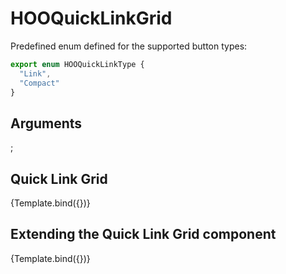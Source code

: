 
<Meta title="Components/Quick Link/HOOQuickLinkGrid" component={HOOQuickLinkGrid} />

# HOOQuickLinkGrid

Predefined enum defined for the supported button types:
```ts
export enum HOOQuickLinkType {
  "Link",
  "Compact"
}
```

## Arguments

<ArgsTable of={HOOQuickLinkGrid} />

  <HOOQuickLink type={HOOQuickLinkType.Link} iconName="hoo-icon-ninjacat" title='Quick Link Item 1' description="Details about my quick link item" columnSpan= "auto / span 4"/>
  <HOOQuickLink type={HOOQuickLinkType.Link} iconName="hoo-icon-ninjacat" title='Quick Link Item 2' description="Details about my quick link item" columnSpan= "auto / span 4"/>
  <HOOQuickLink type={HOOQuickLinkType.Link} iconName="hoo-icon-ninjacat" title='Quick Link Item 3' description="Details about my quick link item" columnSpan= "auto / span 4"/>
  <HOOQuickLink type={HOOQuickLinkType.Link} iconName="hoo-icon-ninjacat" title='Quick Link Item 4' description="Details about my quick link item" columnSpan= "auto / span 4"/>  
  <HOOQuickLink type={HOOQuickLinkType.Link} iconName="hoo-icon-ninjacat" title='Quick Link Item 5' description="Details about my quick link item" columnSpan= "auto / span 4" rootElementAttributes={{style: { backgroundColor: "lemonchiffon" }}}/>
</HOOQuickLinkGrid>;

## Quick Link Grid
<Canvas>
  <Story
    name="Quick Link Grid"
    args={{}}>
    {Template.bind({})}
  </Story>
</Canvas>

## Extending the Quick Link Grid component
<Canvas>
  <Story
    name="Extending"
    args={
      { columnSpan: "auto / span 4", rootElementAttributes: { style: { backgroundColor: "pink" } } }
    }>
    {Template.bind({})}
  </Story>
</Canvas>

